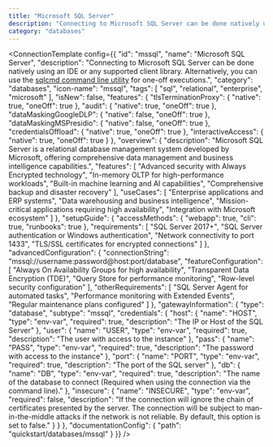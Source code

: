 ```yaml
---
title: "Microsoft SQL Server"
description: "Connecting to Microsoft SQL Server can be done natively using an IDE or any supported client library. Alternatively, you can use the [sqlcmd command line utility](https://learn.microsoft.com/en-us/sql/tools/sqlcmd/sqlcmd-utility) for one-off executions."
category: "databases"
---
```



<ConnectionTemplate config={{
  "id": "mssql",
  "name": "Microsoft SQL Server",
  "description": "Connecting to Microsoft SQL Server can be done natively using an IDE or any supported client library. Alternatively, you can use the [sqlcmd command line utility](https://learn.microsoft.com/en-us/sql/tools/sqlcmd/sqlcmd-utility) for one-off executions.",
  "category": "databases",
  "icon-name": "mssql",
  "tags": [
    "sql",
    "relational",
    "enterprise",
    "microsoft"
  ],
  "isNew": false,
  "features": {
    "tlsTerminationProxy": {
      "native": true,
      "oneOff": true
    },
    "audit": {
      "native": true,
      "oneOff": true
    },
    "dataMaskingGoogleDLP": {
      "native": false,
      "oneOff": true
    },
    "dataMaskingMSPresidio": {
      "native": false,
      "oneOff": true
    },
    "credentialsOffload": {
      "native": true,
      "oneOff": true
    },
    "interactiveAccess": {
      "native": true,
      "oneOff": true
    }
  },
  "overview": {
    "description": "Microsoft SQL Server is a relational database management system developed by Microsoft, offering comprehensive data management and business intelligence capabilities.",
    "features": [
      "Advanced security with Always Encrypted technology",
      "In-memory OLTP for high-performance workloads",
      "Built-in machine learning and AI capabilities",
      "Comprehensive backup and disaster recovery"
    ],
    "useCases": [
      "Enterprise applications and ERP systems",
      "Data warehousing and business intelligence",
      "Mission-critical applications requiring high availability",
      "Integration with Microsoft ecosystem"
    ]
  },
  "setupGuide": {
    "accessMethods": {
      "webapp": true,
      "cli": true,
      "runbooks": true
    },
    "requirements": [
      "SQL Server 2017+",
      "SQL Server authentication or Windows authentication",
      "Network connectivity to port 1433",
      "TLS/SSL certificates for encrypted connections"
    ]
  },
  "advancedConfiguration": {
    "connectionString": "mssql://username:password@host:port/database",
    "featureConfiguration": [
      "Always On Availability Groups for high availability",
      "Transparent Data Encryption (TDE)",
      "Query Store for performance monitoring",
      "Row-level security configuration"
    ],
    "otherRequirements": [
      "SQL Server Agent for automated tasks",
      "Performance monitoring with Extended Events",
      "Regular maintenance plans configured"
    ]
  },
  "gatewayInformation": {
    "type": "database",
    "subtype": "mssql",
    "credentials": {
      "host": {
        "name": "HOST",
        "type": "env-var",
        "required": true,
        "description": "The IP or Host of the SQL Server"
      },
      "user": {
        "name": "USER",
        "type": "env-var",
        "required": true,
        "description": "The user with access to the instance"
      },
      "pass": {
        "name": "PASS",
        "type": "env-var",
        "required": true,
        "description": "The password with access to the instance"
      },
      "port": {
        "name": "PORT",
        "type": "env-var",
        "required": true,
        "description": "The port of the SQL server"
      },
      "db": {
        "name": "DB",
        "type": "env-var",
        "required": true,
        "description": "The name of the database to connect (Required when using the connection via the command line)."
      },
      "insecure": {
        "name": "INSECURE",
        "type": "env-var",
        "required": false,
        "description": "If the connection will ignore the chain of certificates presented by the server. The connection will be subject to man-in-the-middle attacks if the network is not reliable. By default, this option is set to false."
      }
    }
  },
  "documentationConfig": {
    "path": "quickstart/databases/mssql"
  }
}} />
